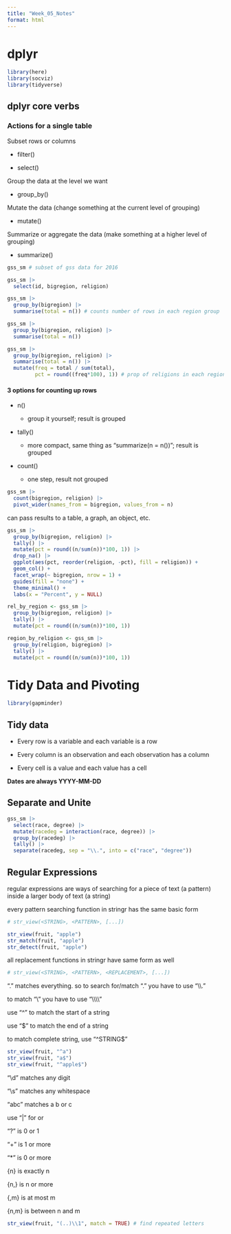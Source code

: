 ```yaml
---
title: "Week_05_Notes"
format: html
---
```


# dplyr

```r
library(here)
library(socviz)
library(tidyverse)
```

## dplyr core verbs

### Actions for a single table

Subset rows or columns

-   filter()

-   select()

Group the data at the level we want

-   group_by()

Mutate the data (change something at the current level of grouping)

-   mutate()

Summarize or aggregate the data (make something at a higher level of grouping)

-   summarize()

```r
gss_sm # subset of gss data for 2016
```

```r
gss_sm |> 
  select(id, bigregion, religion)
```

```r
gss_sm |> 
  group_by(bigregion) |> 
  summarise(total = n()) # counts number of rows in each region group
```

```r
gss_sm |> 
  group_by(bigregion, religion) |> 
  summarise(total = n())
```

```r
gss_sm |> 
  group_by(bigregion, religion) |> 
  summarise(total = n()) |> 
  mutate(freq = total / sum(total),
         pct = round((freq*100), 1)) # prop of religions in each region
```

#### 3 options for counting up rows

-   n()

    -   group it yourself; result is grouped

-   tally()

    -   more compact, same thing as "summarize(n = n())"; result is grouped

-   count()

    -   one step, result not grouped

```r
gss_sm |> 
  count(bigregion, religion) |> 
  pivot_wider(names_from = bigregion, values_from = n) 
```

can pass results to a table, a graph, an object, etc.

```r
gss_sm |> 
  group_by(bigregion, religion) |> 
  tally() |> 
  mutate(pct = round((n/sum(n))*100, 1)) |> 
  drop_na() |> 
  ggplot(aes(pct, reorder(religion, -pct), fill = religion)) +
  geom_col() +
  facet_wrap(~ bigregion, nrow = 1) +
  guides(fill = "none") +
  theme_minimal() +
  labs(x = "Percent", y = NULL)
```

```r
rel_by_region <- gss_sm |> 
  group_by(bigregion, religion) |> 
  tally() |> 
  mutate(pct = round((n/sum(n))*100, 1))
```

```r
region_by_religion <- gss_sm |> 
  group_by(religion, bigregion) |> 
  tally() |> 
  mutate(pct = round((n/sum(n))*100, 1))
```

# Tidy Data and Pivoting

```r
library(gapminder)
```

## Tidy data

-   Every row is a variable and each variable is a row

-   Every column is an observation and each observation has a column

-   Every cell is a value and each value has a cell

**Dates are always YYYY-MM-DD**

## Separate and Unite

```r
gss_sm |> 
  select(race, degree) |> 
  mutate(racedeg = interaction(race, degree)) |> 
  group_by(racedeg) |> 
  tally() |> 
  separate(racedeg, sep = "\\.", into = c("race", "degree"))
```

## Regular Expressions

regular expressions are ways of searching for a piece of text (a pattern) inside a larger body of text (a string)

every pattern searching function in stringr has the same basic form

```r
# str_view(<STRING>, <PATTERN>, [...])
```

```r
str_view(fruit, "apple")
str_match(fruit, "apple")
str_detect(fruit, "apple")
```

all replacement functions in stringr have same form as well

```r
# str_view(<STRING>, <PATTERN>, <REPLACEMENT>, [...])
```

"." matches everything. so to search for/match "." you have to use "\\\\."

to match "\\" you have to use "\\\\\\\\"

use "\^" to match the start of a string

use "\$" to match the end of a string

to match complete string, use "\^STRING\$"

```r
str_view(fruit, "^a")
str_view(fruit, "a$")
str_view(fruit, "^apple$")
```

"\\d" matches any digit

"\\s" matches any whitespace

"abc" matches a b or c

use "\|" for or

"?" is 0 or 1

"+" is 1 or more

"\*" is 0 or more

{n} is exactly n

{n,} is n or more

{,m} is at most m

{n,m} is between n and m

```r
str_view(fruit, "(..)\\1", match = TRUE) # find repeated letters
```
